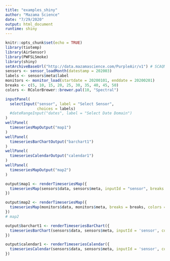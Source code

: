 ```yaml
---
title: "examples_shiny"
author: "Mazama Science"
date: "7/29/2020"
output: html_document
runtime: shiny
---
```


```r
knitr::opts_chunk$set(echo = TRUE)
library(tiotemp)
library(AirSensor)
library(PWFSLSmoke)
library(shiny)
setArchiveBaseUrl("http://data.mazamascience.com/PurpleAir/v1") # SCAQMD sensors
sensors <- sensor_loadMonth(datestamp = 202003)
labels <- sensors$meta$label
monitors <- monitor_load(startdate = 20200101, enddate = 20200201)
breaks <- c(5, 10, 15, 20, 25, 30, 35, 40, 45, 50)
colors <- RColorBrewer::brewer.pal(10, "Spectral")
```


```r
inputPanel(
  selectInput("sensor", label = "Select Sensor",
              choices = labels)
  #dateRangeInput("dates", label = "Select Date Domain")
)
wellPanel(
  timeseriesMapOutput("map1")
)
wellPanel(
  timeseriesBarChartOutput("barchart1")
)
wellPanel(
  timeseriesCalendarOutput("calendar1")
)
wellPanel(
  timeseriesMapOutput("map2")
)
```

```r
output$map1 <- renderTimeseriesMap({
  timeseriesMap(sensors$data, sensors$meta, inputId = "sensor", breaks = breaks, colors = colors)
})
```


```r
output$map2 <- renderTimeseriesMap({
  timeseriesMap(monitors$data, monitors$meta, breaks = breaks, colors = colors)
})
# map2
```



```r
output$barchart1 <- renderTimeseriesBarChart({
  timeseriesBarChart(sensors$data, sensors$meta, inputId = 'sensor', colors = colors, breaks = breaks, ylab = "\u03bcg / m\u00b3")
})

```

```r
output$calendar1 <- renderTimeseriesCalendar({
  timeseriesCalendar(sensors$data, sensors$meta, inputId = 'sensor', colors = colors, breaks = breaks)
})
```


